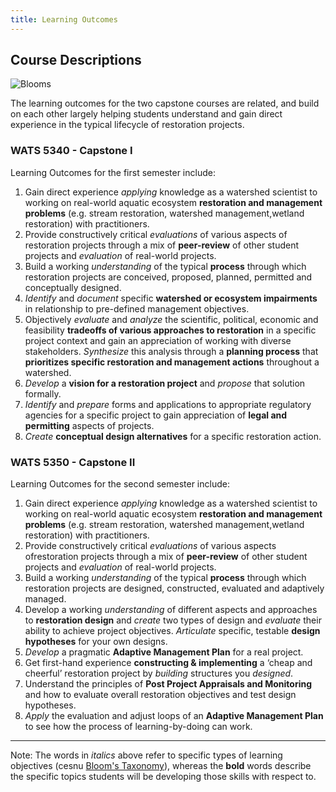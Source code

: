 ```yaml
---
title: Learning Outcomes
---
```


## Course Descriptions

![Blooms](/img/Blooms.png)

The learning outcomes for the two capstone courses are related, and build on each other largely helping students understand and gain direct experience in the typical lifecycle of restoration projects.

### WATS 5340 - Capstone I

Learning Outcomes for the first semester include:

1. Gain direct experience *applying* knowledge as a watershed scientist to working on real-world aquatic ecosystem **restoration and management problems** (e.g. stream restoration, watershed management,wetland restoration) with practitioners. 
2. Provide constructively critical *evaluations* of various aspects of restoration projects through a mix of **peer-review** of other student projects and *evaluation* of real-world projects.
3. Build a working *understanding* of the typical **process** through which restoration projects are conceived, proposed, planned, permitted and conceptually designed. 
4. *Identify* and *document* specific **watershed or ecosystem impairments** in relationship to pre-defined management objectives.
5. Objectively *evaluate* and *analyze* the scientific, political, economic and feasibility **tradeoffs of various approaches to restoration** in a specific project context and gain an appreciation of working with diverse stakeholders. *Synthesize* this analysis through a **planning process** that **prioritizes specific restoration and management actions** throughout a watershed.
6. *Develop* a **vision for a restoration project** and *propose* that solution formally.
7. *Identify* and *prepare* forms and applications to appropriate regulatory agencies for a specific project to gain appreciation of **legal and permitting** aspects of projects.
8. *Create* **conceptual design alternatives** for a specific restoration action.


### WATS 5350 - Capstone II

Learning Outcomes for the second semester include:

1. Gain direct experience *applying* knowledge as a watershed scientist to working on real-world aquatic ecosystem **restoration and management problems** (e.g. stream restoration, watershed management,wetland restoration) with practitioners. 
2. Provide constructively critical *evaluations* of various aspects ofrestoration projects through a mix of **peer-review** of other student projects and *evaluation* of real-world projects.
3. Build a working *understanding* of the typical **process** through which restoration projects are designed, constructed, evaluated and adaptively managed. 
4. Develop a working *understanding* of different aspects and approaches to **restoration design** and *create* two types of design and *evaluate* their ability to achieve project objectives. *Articulate* specific, testable **design hypotheses** for your own designs.
5. *Develop* a pragmatic **Adaptive Management Plan** for a real project.
6. Get first-hand experience **constructing & implementing** a ‘cheap and cheerful’ restoration project by *building* structures you *designed*.
7. Understand the principles of **Post Project Appraisals and Monitoring** and how to evaluate overall restoration objectives and test design hypotheses. 
8. *Apply* the evaluation and adjust loops of an **Adaptive Management Plan** to see how the process of learning-by-doing can work.

---
Note: The words in *italics* above refer to specific types of learning objectives (cesnu [Bloom's Taxonomy](https://cft.vanderbilt.edu/guides-sub-pages/blooms-taxonomy/)), whereas the **bold** words describe the specific topics students will be developing those skills with respect to. 

